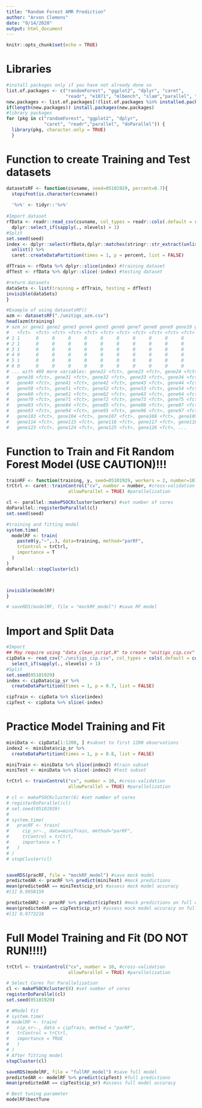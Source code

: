 ```yaml
---
title: "Random Forest AMR Prediction"
author: "Arvon Clemons"
date: "9/14/2020"
output: html_document
---
```


```r
knitr::opts_chunk$set(echo = TRUE)
```

# Libraries
```r
#install packages only if you have not already done so 
list.of.packages <- c("randomForest", "ggplot2", "dplyr", "caret",
                      "readr", "e1071", "mlbench", "slam","parallel", "doParallel")
new.packages <- list.of.packages[!(list.of.packages %in% installed.packages()[,"Package"])]
if(length(new.packages)) install.packages(new.packages)
#library packages
for (pkg in c("randomForest", "ggplot2", "dplyr",
              "caret", "readr","parallel", "doParallel")) {
  library(pkg, character.only = TRUE)
  }
```

# Function to create Training and Test datasets
```r
datasetsRF <- function(csvname, seed=05101929, percent=0.7){
  stopifnot(is.character(csvname))
  
  '%>%' <- tidyr::'%>%'
  
#Import dataset
rfData <- readr::read_csv(csvname, col_types = readr::cols(.default = readr::col_factor(NULL))) %>% 
  dplyr::select_if(sapply(., nlevels) > 1)
#Split
set.seed(seed)
index <- dplyr::select(rfData,dplyr::matches(stringr::str_extract(unlist(stringr::str_split(csvname, "_"))[2],"^[[:alpha:]]+"))) %>% 
  unlist() %>% 
  caret::createDataPartition(times = 1, p = percent, list = FALSE)

dfTrain <- rfData %>% dplyr::slice(index) #training dataset
dfTest <- rfData %>% dplyr::slice(-index) #testing dataset

#return datasets
dataSets <- list(training = dfTrain, testing = dfTest)
invisible(dataSets)
}

#Example of using datasetsRF()
azm <- datasetsRF("./unitigs_azm.csv")
head(azm$training)
# azm_sr gene1 gene2 gene3 gene4 gene5 gene6 gene7 gene8 gene9 gene10 gene11 gene12 gene13 gene14 gene15 gene16 gene17 gene18 gene19 gene20 gene21
#   <fct>  <fct> <fct> <fct> <fct> <fct> <fct> <fct> <fct> <fct> <fct>  <fct>  <fct>  <fct>  <fct>  <fct>  <fct>  <fct>  <fct>  <fct>  <fct>  <fct> 
# 1 1      0     0     0     0     0     0     0     0     0     0      0      0      0      0      0      0      0      0      0      0      0     
# 2 1      0     0     0     0     0     0     0     0     0     0      0      0      0      0      0      0      0      0      0      0      0     
# 3 1      0     0     0     0     0     0     0     0     0     0      0      0      0      0      0      0      0      0      0      0      0     
# 4 0      0     0     0     0     0     0     0     0     0     0      0      0      0      0      0      0      0      0      0      0      0     
# 5 1      0     0     0     0     0     0     0     0     0     0      0      0      0      0      0      0      0      0      0      0      0     
# 6 0      0     0     0     0     0     0     0     0     0     0      0      0      0      0      0      0      0      0      0      0      0     
# ... with 469 more variables: gene22 <fct>, gene23 <fct>, gene24 <fct>, gene25 <fct>, gene26 <fct>, gene27 <fct>, gene28 <fct>, gene29 <fct>,
#   gene30 <fct>, gene31 <fct>, gene32 <fct>, gene33 <fct>, gene34 <fct>, gene35 <fct>, gene36 <fct>, gene37 <fct>, gene38 <fct>, gene39 <fct>,
#   gene40 <fct>, gene41 <fct>, gene42 <fct>, gene43 <fct>, gene44 <fct>, gene45 <fct>, gene46 <fct>, gene47 <fct>, gene48 <fct>, gene49 <fct>,
#   gene50 <fct>, gene51 <fct>, gene52 <fct>, gene53 <fct>, gene54 <fct>, gene55 <fct>, gene56 <fct>, gene57 <fct>, gene58 <fct>, gene59 <fct>,
#   gene60 <fct>, gene61 <fct>, gene62 <fct>, gene63 <fct>, gene64 <fct>, gene65 <fct>, gene66 <fct>, gene67 <fct>, gene68 <fct>, gene69 <fct>,
#   gene70 <fct>, gene71 <fct>, gene72 <fct>, gene73 <fct>, gene75 <fct>, gene76 <fct>, gene77 <fct>, gene78 <fct>, gene80 <fct>, gene82 <fct>,
#   gene83 <fct>, gene84 <fct>, gene85 <fct>, gene86 <fct>, gene87 <fct>, gene88 <fct>, gene89 <fct>, gene90 <fct>, gene91 <fct>, gene92 <fct>,
#   gene93 <fct>, gene94 <fct>, gene95 <fct>, gene96 <fct>, gene97 <fct>, gene98 <fct>, gene99 <fct>, gene100 <fct>, gene101 <fct>, gene102 <fct>,
#   gene103 <fct>, gene104 <fct>, gene107 <fct>, gene108 <fct>, gene109 <fct>, gene110 <fct>, gene111 <fct>, gene112 <fct>, gene113 <fct>,
#   gene114 <fct>, gene115 <fct>, gene116 <fct>, gene117 <fct>, gene118 <fct>, gene119 <fct>, gene120 <fct>, gene121 <fct>, gene122 <fct>,
#   gene123 <fct>, gene124 <fct>, gene125 <fct>, gene126 <fct>, ...
```

# Function to Train and Fit Random Forest Model (USE CAUTION)!!!
```r
trainRF <- function(training, y, seed=05101929, workers = 2, number=10){
trCtrl <- caret::trainControl("cv", number = number, #cross-validation
                       allowParallel = TRUE) #parallelization

cl <- parallel::makePSOCKcluster(workers) #set number of cores
doParallel::registerDoParallel(cl)
set.seed(seed)

#training and fitting model
system.time(
  modelRF <- train(
    paste0(y,"~",.), data=training, method="parRF",
    trControl = trCtrl,
    importance = T
  )
)
doParallel::stopCluster(cl)



invisible(modelRF)
}

# saveRDS(modelRF, file = "mockRF_model") #save RF model

```

# Import and Split Data
```r
#Import
## May require using "data_clean_script.R" to create "unitigs_cip.csv" in local directory
cipData <- read_csv("./unitigs_cip.csv", col_types = cols(.default = col_factor(NULL))) %>% 
  select_if(sapply(., nlevels) > 1)
#Split
set.seed(05101929)
index <- cipData$cip_sr %>% 
  createDataPartition(times = 1, p = 0.7, list = FALSE)

cipTrain <- cipData %>% slice(index)
cipTest <- cipData %>% slice(-index)
```

# Practice Model Training and Fit
```r
miniData <- cipData[1:1200, ] #subset to first 1200 observations
index2 <- miniData$cip_sr %>% 
  createDataPartition(times = 1, p = 0.8, list = FALSE)

miniTrain <- miniData %>% slice(index2) #train subset
miniTest <- miniData %>% slice(-index2) #test subset

trCtrl <- trainControl("cv", number = 10, #cross-validation
                       allowParallel = TRUE) #parallelization

# cl <- makePSOCKcluster(6) #set number of cores
# registerDoParallel(cl)
# set.seed(05101929)
# 
# system.time(
#   pracRF <- train(
#     cip_sr~., data=miniTrain, method="parRF",
#     trControl = trCtrl,
#     importance = T
#   )
# )
# stopCluster(cl)


saveRDS(pracRF, file = "mockRF_model") #save mock model
predictedAR <- pracRF %>% predict(miniTest) #mock predictions
mean(predictedAR == miniTest$cip_sr) #assess mock model accuracy
#[1] 0.9958159

predictedAR2 <- pracRF %>% predict(cipTest) #mock predictions on full dataset
mean(predictedAR == cipTest$cip_sr) #assess mock model accuracy on full dataset
#[1] 0.9773218
```

# Full Model Training and Fit (DO NOT RUN!!!!)
```r
trCtrl <- trainControl("cv", number = 10, #cross-validation
                       allowParallel = TRUE) #parallelization

# Select Cores for Parallelization
cl <- makePSOCKcluster(8) #set number of cores
registerDoParallel(cl)
set.seed(05101929)

# #Model Fit
# system.time(
# modelRF <- train(
#   cip_sr~., data = cipTrain, method = "parRF",
#   trControl = trCtrl,
#   importance = TRUE
#   )
# )
# After fitting model
stopCluster(cl)

saveRDS(modelRF, file = "fullRF_model") #save full model
predictedAR <- modelRF %>% predict(cipTest) #full predictions
mean(predictedAR == cipTest$cip_sr) #assess full model accuracy

# Best tuning parameter
modelRF$bestTune
```
